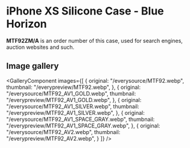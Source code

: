 
# iPhone XS Silicone Case - Blue Horizon

<Callout type='info' emoji='👉🏻'>**MTF92ZM/A** is an order number of this case, used for search engines, auction websites and such.</Callout>

## Image gallery

<GalleryComponent
    images={[
      {
        original: "/everysource/MTF92.webp",
        thumbnail: "/everypreview/MTF92.webp",
      },
      {
        original: "/everysource/MTF92_AV1_GOLD.webp",
        thumbnail: "/everypreview/MTF92_AV1_GOLD.webp",
      },
      {
        original: "/everysource/MTF92_AV1_SILVER.webp",
        thumbnail: "/everypreview/MTF92_AV1_SILVER.webp",
      },
      {
        original: "/everysource/MTF92_AV1_SPACE_GRAY.webp",
        thumbnail: "/everypreview/MTF92_AV1_SPACE_GRAY.webp",
      },
      {
        original: "/everysource/MTF92_AV2.webp",
        thumbnail: "/everypreview/MTF92_AV2.webp",
      }
    ]}
  />
